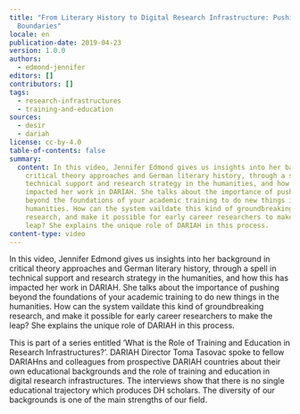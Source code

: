 ```yaml
---
title: "From Literary History to Digital Research Infrastructure: Pushing Beyond
  Boundaries"
locale: en
publication-date: 2019-04-23
version: 1.0.0
authors:
  - edmond-jennifer
editors: []
contributors: []
tags:
  - research-infrastructures
  - training-and-education
sources:
  - desir
  - dariah
license: cc-by-4.0
table-of-contents: false
summary:
  content: In this video, Jennifer Edmond gives us insights into her background in
    critical theory approaches and German literary history, through a spell in
    technical support and research strategy in the humanities, and how this has
    impacted her work in DARIAH. She talks about the importance of pushing
    beyond the foundations of your academic training to do new things in the
    humanities. How can the system vaildate this kind of groundbreaking
    research, and make it possible for early career researchers to make the
    leap? She explains the unique role of DARIAH in this process.
content-type: video
---
```

In this video, Jennifer Edmond gives us insights into her background in critical theory approaches and German literary history, through a spell in technical support and research strategy in the humanities, and how this has impacted her work in DARIAH. She talks about the importance of pushing beyond the foundations of your academic training to do new things in the humanities. How can the system vaildate this kind of groundbreaking research, and make it possible for early career researchers to make the leap? She explains the unique role of DARIAH in this process.

This is part of a series entitled ‘What is the Role of Training and Education in Research Infrastructures?’. DARIAH Director Toma Tasovac spoke to fellow DARIAHns and colleagues from prospective DARIAH countries about their own educational backgrounds and the role of training and education in digital research infrastructures. The interviews show that there is no single educational trajectory which produces DH scholars. The diversity of our backgrounds is one of the main strengths of our field.

<VideoCard provider="youtube" id="iwz0uhEhtg4" title="From Literary History to Digital Research Infrastructure: Pushing Beyond Boundaries" image="/assets/content/assets/en/resources/hosted/from-literary-history-to-digital-research-infrastructure-pushing-beyond-boundaries/edmond-training-png" />
